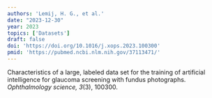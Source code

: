 ```yaml
---
authors: 'Lemij, H. G., et al.'
date: "2023-12-30"
year: 2023
topics: ['Datasets']
draft: false
doi: 'https://doi.org/10.1016/j.xops.2023.100300'
pmid: 'https://pubmed.ncbi.nlm.nih.gov/37113471/'
---
```


Characteristics of a large, labeled data set for the training of artificial intelligence for glaucoma screening with fundus photographs.
*Ophthalmology science, 3*(3), 100300.
